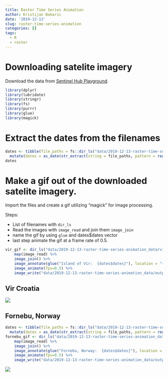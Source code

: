 ```yaml
---
title: Raster Time Series Animation
author: Kristijan Bakaric
date: '2019-12-13'
slug: raster-time-series-animation
categories: []
tags:
  - R
  - raster
---
```



# Downloading satelite imagery

Download the data from [Sentinel Hub Playground](https://apps.sentinel-hub.com/sentinel-playground/).

```r
library(dplyr)
library(lubridate)
library(stringr)
library(fs)
library(purrr)
library(glue)
library(magick)
```

# Extract the dates from the filenames

```r
dates <- tibble(file_paths = fs::dir_ls("data/2019-12-13-raster-time-series-animation_data/vir/", glob = "*.jpg")) %>%
  mutate(dates = as_date(str_extract(string = file_paths, pattern = regex(" [0-9]+-[0-9]+-[0-9]+"))))
dates
```

# Make a gif out of the downloaded satelite imagery.

Import the files and create a gif utilizing “magick” for image processing.

Steps:

- List of filenames with `dir_ls`
- Read the images with `image_read` and  join them `image_join` 
- name the gif by using `glue` and dates$dates vector
- last step animate the gif at a frame rate of 0.5.

```r
vir_gif <- dir_ls("data/2019-12-13-raster-time-series-animation_data/vir/", glob = "*.jpg") %>% 
    map(image_read) %>% 
    image_join() %>% 
    image_annotate(glue("Island of Vir:  {dates$dates}"), location = "+10+10", size = 20, color = "white") %>%
    image_animate(fps=0.5) %>% 
    image_write("data/2019-12-13-raster-time-series-animation_data/outputs/vir2015_2019.gif") 
```
##  Vir Croatia

![](unknown//post/data/2019-12-13-raster-time-series-animation_data/outputs/vir2015_2019.gif)


## Fornebu, Norway

```r
dates <- tibble(file_paths = fs::dir_ls("data/2019-12-13-raster-time-series-animation_data/fornebu/", glob = "*.jpg")) %>%
  mutate(dates = as_date(str_extract(string = file_paths, pattern = regex(" [0-9]+-[0-9]+-[0-9]+"))))
fornebu_gif <- dir_ls("data/2019-12-13-raster-time-series-animation_data/fornebu/", glob = "*.jpg") %>% 
    map(image_read) %>% 
    image_join() %>% 
    image_annotate(glue("Fornebu, Norway:  {dates$dates}"), location = "+10+10", size = 20, color = "white") %>%
    image_animate(fps=0.5) %>% 
    image_write("data/2019-12-13-raster-time-series-animation_data/outputs/fornebu2015_2019.gif") 
```

![](unknown//post/data/2019-12-13-raster-time-series-animation_data/outputs/fornebu2015_2019.gif)



